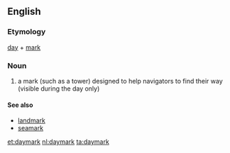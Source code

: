 ==English==
===Etymology===
[[day]] + [[mark]]

===Noun===
{{wikipedia}}
{{en-noun}}
#a mark (such as a tower) designed to help navigators to find their way (visible during the day only)

====See also====
*[[landmark]]
*[[seamark]]

[[et:daymark]]
[[nl:daymark]]
[[ta:daymark]]
